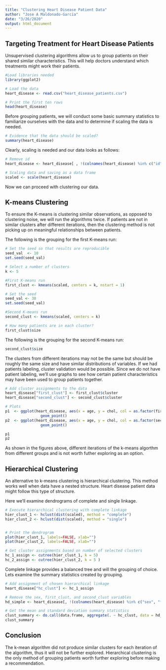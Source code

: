 ```yaml
---
title: "Clustering Heart Disease Patient Data"
author: "Jose A Maldonado-Garcia"
date: "3/26/2020"
output: html_document
---
```


## Targeting Treatment for Heart Disease Patients

Unsupervised clustering algorithms allow us to group patients on their shared similar characteristics. This will help doctors understand which treatments might work their patients.

```r
#Load libraries needed
library(ggplot2)

# Load the data  
heart_disease <- read.csv("heart_disease_patients.csv")

# Print the first ten rows
head(heart_disease)

```

Before grouping patients, we will conduct some basic summary statistics to familiarize ourselves with the data and to determine if scaling the data is needed.

```r
# Evidence that the data should be scaled?
summary(heart_disease)

```

Clearly, scaling is needed and our data looks as follows:

```r
# Remove id
heart_disease <- heart_disease[ , !(colnames(heart_disease) %in% c("id"))]

# Scaling data and saving as a data frame
scaled <- scale(heart_disease)

```

Now we can proceed with clustering our data.

## K-means Clustering

To ensure the K-means is clustering similar  observations, as opposed to clustering noise, we will run the algorithms twice. If patients are not in similar clusters after different iterations, then the clustering method is not picking up on meaningful relationships between patients.

The following is the grouping for the first K-means run:

```r

# Set the seed so that results are reproducible
seed_val  <- 10
set.seed(seed_val)

# Select a number of clusters
k <- 5

#First K-means run
first_clust <- kmeans(scaled, centers = k, nstart = 1)

# Set the seed
seed_val <- 38
set.seed(seed_val)

#Second K-means run
second_clust <- kmeans(scaled, centers = k)

# How many patients are in each cluster?
first_clust$size

```

The following is the grouping for the second K-means run:

```r

second_clust$size


```

The clusters from different iterations may not be the same but should be roughly the same size and have similar distributions of variables. If we had patients labeling, cluster validation would be possible. Since we do not have patient labeling, we'll use graphs to see how certain patient characteristics may have been used to group patients together. 

```r

# Add cluster assignments to the data
heart_disease["first_clust"] <- first_clust$cluster
heart_disease["second_clust"] <- second_clust$cluster

# Plots
p1  <- ggplot(heart_disease, aes(x = age, y = chol, col = as.factor(first_clust))) + 
                geom_point()
p2  <- ggplot(heart_disease, aes(x = age, y = chol, col = as.factor(second_clust))) + 
                geom_point()

p1
p2

```

As shown in the figures above, different iterations of the k-means algorthm from different groups and is not worth futher exploring as an option.

## Hierarchical Clustering 

An alternative to k-means clustering is hierarchical clustering. This method works well when data have a nested structure. Heart disease patient data might follow this type of structure.

Here we'll examine dendrograms of complete and single linkage.

```r

# Execute hierarchical clustering with complete linkage
hier_clust_1 <- hclust(dist(scaled), method = "complete")
hier_clust_2 <- hclust(dist(scaled), method = "single")


# Print the dendrogram
plot(hier_clust_1, labels=FALSE, xlab="")
plot(hier_clust_2, labels=FALSE, xlab="")

# Get cluster assignments based on number of selected clusters
hc_1_assign <- cutree(hier_clust_1, k = 5)
hc_2_assign <- cutree(hier_clust_2, k = 5 )

```

Complete linkage provides a balanced tree and will the grouping of choice. Lets examine the summary statistics created by grouping.

```r

# Add assignment of chosen hierarchical linkage
heart_disease["hc_clust"] <- hc_1_assign

# Remove the sex, first_clust, and second_clust variables
hd_simple <- heart_disease[, !(colnames(heart_disease) %in% c("sex", "first_clust", "second_clust"))]

# Get the mean and standard deviation summary statistics
clust_summary <- do.call(data.frame, aggregate(. ~ hc_clust, data = hd_simple, function(x) c(avg = mean(x), sd = sd(x))))
clust_summary

```

## Conclusion

The k-mean algorithm did not produce similar clusters for each iteration of the algorithm, thus it will not be further explored. Hierarchical clustering is the only method of grouping patients worth further exploring before making a recommendation.
